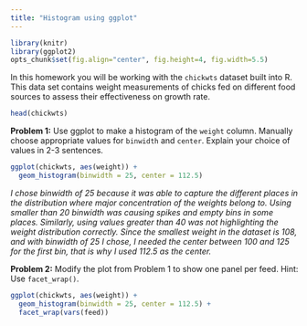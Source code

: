 ```yaml
---
title: "Histogram using ggplot"
---
```


```r
library(knitr)
library(ggplot2)
opts_chunk$set(fig.align="center", fig.height=4, fig.width=5.5)
```

In this homework you will be working with the `chickwts` dataset built into R. This data set contains weight measurements of chicks fed on different food sources to assess their effectiveness on growth rate.

```r
head(chickwts)
```

**Problem 1:** Use ggplot to make a histogram of the `weight` column. Manually choose appropriate values for `binwidth` and `center`. Explain your choice of values in 2-3 sentences.

```r
ggplot(chickwts, aes(weight)) +
  geom_histogram(binwidth = 25, center = 112.5)
```

*I chose binwidth of 25 because it was able to capture the different places in the distribution where major concentration of the weights belong to. Using smaller than 20 binwidth was causing spikes and empty bins in some places. Similarly, using values greater than 40 was not highlighting the weight distribution correctly. Since the smallest weight in the dataset is 108, and with binwidth of 25 I chose, I needed the center between 100 and 125 for the first bin, that is why I used 112.5 as the center.*


**Problem 2:** Modify the plot from Problem 1 to show one panel per feed. Hint: Use `facet_wrap()`.

```r
ggplot(chickwts, aes(weight)) +
  geom_histogram(binwidth = 25, center = 112.5) +
  facet_wrap(vars(feed))
```


